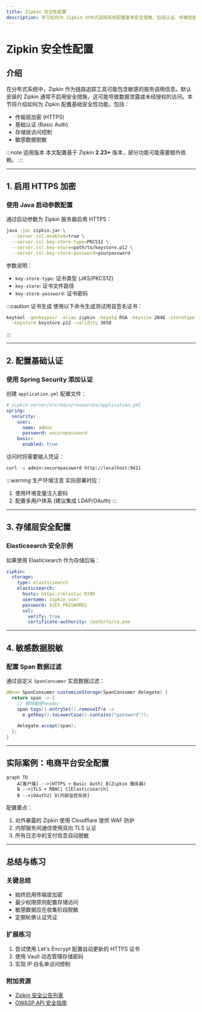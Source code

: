 ```yaml
---
title: Zipkin 安全性配置
description: 学习如何为 Zipkin 分布式追踪系统配置基本安全措施，包括认证、传输加密和访问控制。
---
```


# Zipkin 安全性配置

## 介绍

在分布式系统中，Zipkin 作为链路追踪工具可能包含敏感的服务调用信息。默认安装的 Zipkin 通常不启用安全措施，这可能导致数据泄露或未经授权的访问。本节将介绍如何为 Zipkin 配置基础安全性功能，包括：

- 传输层加密 (HTTPS)
- 基础认证 (Basic Auth)
- 存储层访问控制
- 敏感数据脱敏

:::note 适用版本
本文配置基于 Zipkin **2.23+** 版本，部分功能可能需要额外依赖。
:::

---

## 1. 启用 HTTPS 加密

### 使用 Java 启动参数配置

通过启动参数为 Zipkin 服务器启用 HTTPS：

```bash
java -jar zipkin.jar \
  --server.ssl.enabled=true \
  --server.ssl.key-store-type=PKCS12 \
  --server.ssl.key-store=path/to/keystore.p12 \
  --server.ssl.key-store-password=yourpassword
```

参数说明：
- `key-store-type`: 证书类型 (JKS/PKCS12)
- `key-store`: 证书文件路径
- `key-store-password`: 证书密码

:::caution 证书生成
使用以下命令生成测试用自签名证书：
```bash
keytool -genkeypair -alias zipkin -keyalg RSA -keysize 2048 -storetype PKCS12 \
  -keystore keystore.p12 -validity 3650
```
:::

---

## 2. 配置基础认证

### 使用 Spring Security 添加认证

创建 `application.yml` 配置文件：

```yaml
# zipkin-server/src/main/resources/application.yml
spring:
  security:
    user:
      name: admin
      password: securepassword
    basic:
      enabled: true
```

访问时将需要输入凭证：
```bash
curl -u admin:securepassword http://localhost:9411
```

:::warning 生产环境注意
实际部署时应：
1. 使用环境变量注入密码
2. 配置多用户体系 (建议集成 LDAP/OAuth)
:::

---

## 3. 存储层安全配置

### Elasticsearch 安全示例

如果使用 Elasticsearch 作为存储后端：

```yaml
zipkin:
  storage:
    type: elasticsearch
    elasticsearch:
      hosts: https://elastic:9200
      username: zipkin_user
      password: ${ES_PASSWORD}
      ssl:
        verify: true
        certificate-authority: /path/to/ca.pem
```

---

## 4. 敏感数据脱敏

### 配置 Span 数据过滤

通过自定义 `SpanConsumer` 实现数据过滤：

```java
@Bean SpanConsumer customizeStorage(SpanConsumer delegate) {
  return span -> {
    // 移除敏感header
    span.tags().entrySet().removeIf(e -> 
      e.getKey().toLowerCase().contains("password"));
    
    delegate.accept(span);
  };
}
```

---

## 实际案例：电商平台安全配置

```mermaid
graph TD
    A[客户端] -->|HTTPS + Basic Auth| B(Zipkin 服务器)
    B -->|TLS + RBAC| C[Elasticsearch]
    B -->|OAuth2| D[内部监控系统]
```

配置要点：
1. 对外暴露的 Zipkin 使用 Cloudflare 提供 WAF 防护
2. 内部服务间通信使用双向 TLS 认证
3. 所有日志中的支付信息自动脱敏

---

## 总结与练习

### 关键总结
- 始终启用传输层加密
- 最少权限原则配置存储访问
- 敏感数据应在收集阶段脱敏
- 定期轮换认证凭证

### 扩展练习
1. 尝试使用 Let's Encrypt 配置自动更新的 HTTPS 证书
2. 使用 Vault 动态管理存储密码
3. 实现 IP 白名单访问控制

### 附加资源
- [Zipkin 安全公告列表](https://github.com/openzipkin/zipkin/security/advisories)
- [OWASP API 安全指南](https://cheatsheetseries.owasp.org/cheatsheets/REST_Security_Cheat_Sheet.html)